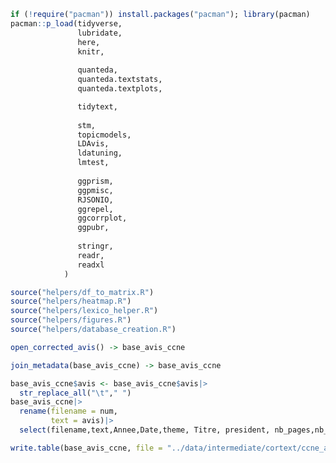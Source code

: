 ```r
if (!require("pacman")) install.packages("pacman"); library(pacman)
pacman::p_load(tidyverse,
               lubridate,
               here,
               knitr,
               
               quanteda,
               quanteda.textstats,
               quanteda.textplots,

               tidytext,
                              
               stm,
               topicmodels,
               LDAvis,
               ldatuning,
               lmtest,
               
               ggprism,
               ggpmisc,
               RJSONIO,
               ggrepel,
               ggcorrplot,
               ggpubr,
               
               stringr,
               readr,
               readxl
            )

source("helpers/df_to_matrix.R")
source("helpers/heatmap.R")
source("helpers/lexico_helper.R")
source("helpers/figures.R")
source("helpers/database_creation.R")

```



```r
open_corrected_avis() -> base_avis_ccne
```

```r
join_metadata(base_avis_ccne) -> base_avis_ccne

base_avis_ccne$avis <- base_avis_ccne$avis|>
  str_replace_all("\t"," ")
base_avis_ccne|>
  rename(filename = num,
         text = avis)|>
  select(filename,text,Annee,Date,theme, Titre, president, nb_pages,nb_mots, saisine,divergence) -> base_avis_ccne
```

```r
write.table(base_avis_ccne, file = "../data/intermediate/cortext/ccne_avis_utf8.tsv", sep = "\t", row.names = FALSE, col.names = TRUE, fileEncoding = "UTF-8")
```

